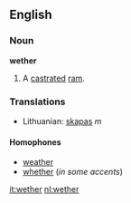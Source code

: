 ==English==
===Noun===
'''wether'''

#A [[castrate]]d [[ram]].

=== Translations ===
*Lithuanian: [[skapas]] ''m''

====Homophones====
*[[weather]]
*[[whether]] (''in some accents'')

[[it:wether]]
[[nl:wether]]